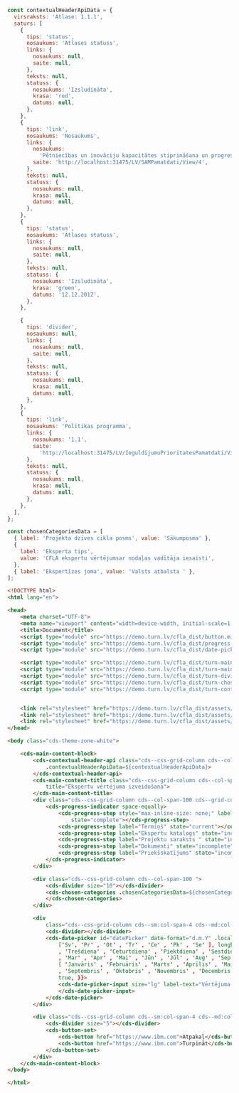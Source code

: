 ```js
const contextualHeaderApiData = {
  virsraksts: 'Atlase: 1.1.1',
  saturs: [
    {
      tips: 'status',
      nosaukums: 'Atlases statuss',
      links: {
        nosaukums: null,
        saite: null,
      },
      teksts: null,
      statuss: {
        nosaukums: 'Izsludināta',
        krasa: 'red',
        datums: null,
      },
    },
    {
      tips: 'link',
      nosaukums: 'Nosaukums',
      links: {
        nosaukums:
          'Pētniecības un inovāciju kapacitātes stiprināšana un progresīvu tehnoloģiju ieviešana',
        saite: 'http://localhost:31475/LV/SAMPamatdati/View/4',
      },
      teksts: null,
      statuss: {
        nosaukums: null,
        krasa: null,
        datums: null,
      },
    },
    {
      tips: 'status',
      nosaukums: 'Atlases statuss',
      links: {
        nosaukums: null,
        saite: null,
      },
      teksts: null,
      statuss: {
        nosaukums: 'Izsludināta',
        krasa: 'green',
        datums: '12.12.2012',
      },
    },

    {
      tips: 'divider',
      nosaukums: null,
      links: {
        nosaukums: null,
        saite: null,
      },
      teksts: null,
      statuss: {
        nosaukums: null,
        krasa: null,
        datums: null,
      },
    },
    {
      tips: 'link',
      nosaukums: 'Politikas programma',
      links: {
        nosaukums: '1.1',
        saite:
          'http://localhost:31475/LV/IeguldijumuPrioritatesPamatdati/View/3',
      },
      teksts: null,
      statuss: {
        nosaukums: null,
        krasa: null,
        datums: null,
      },
    },
  ],
};

const chosenCategoriesData = [
  { label: 'Projekta dzīves cikla posms', value: 'Sākumposma' },
  {
    label: 'Eksperta tips',
    value: 'CFLA ekspertu vērtējumsar nodaļas vadītāja iesaisti',
  },
  { label: 'Ekspertīzes joma', value: 'Valsts atbalsta ' },
];
```

```html
<!DOCTYPE html>
<html lang="en">

<head>
    <meta charset="UTF-8">
    <meta name="viewport" content="width=device-width, initial-scale=1.0">
    <title>Document</title>
    <script type="module" src="https://demo.turn.lv/cfla_dist/button.min.js"></script>
    <script type="module" src="https://demo.turn.lv/cfla_dist/progress-indicator.min.js"></script>
    <script type="module" src="https://demo.turn.lv/cfla_dist/date-picker.min.js"></script>

    <script type="module" src="https://demo.turn.lv/cfla_dist/turn-main-content-title.min.js"></script>
    <script type="module" src="https://demo.turn.lv/cfla_dist/turn-main-content-block.min.js"></script>
    <script type="module" src="https://demo.turn.lv/cfla_dist/turn-divider.min.js"></script>
    <script type="module" src="https://demo.turn.lv/cfla_dist/turn-chosen-categories.min.js"></script>
    <script type="module" src="https://demo.turn.lv/cfla_dist/turn-contextual-header-api.min.js"></script>


    <link rel="stylesheet" href="https://demo.turn.lv/cfla_dist/assets/css/themes.css" />
    <link rel="stylesheet" href="https://demo.turn.lv/cfla_dist/assets/css/turn-carbon-grid.css" />
    <link rel="stylesheet" href="https://demo.turn.lv/cfla_dist/assets/fonts/css/ibm-plex.css" />
</head>

<body class="cds-theme-zone-white">

    <cds-main-content-block>
        <cds-contextual-header-api class="cds--css-grid-column cds--col-span-100"
            .contextualHeaderApiData=${contextualHeaderApiData}>
        </cds-contextual-header-api>
        <cds-main-content-title class="cds--css-grid-column cds--col-span-100 cds--grid-column-hang"
            title="Ekspertu vērtējuma izveidošana">
        </cds-main-content-title>
        <div class="cds--css-grid-column cds--col-span-100 cds--grid-column-hang">
            <cds-progress-indicator space-equally>
                <cds-progress-step style="max-inline-size: none;" label="Vērtēšanas veids"
                    state="complete"></cds-progress-step>
                <cds-progress-step label="Termiņš" state="current"></cds-progress-step>
                <cds-progress-step label="Ekspertu katalogs" state="incomplete"></cds-progress-step>
                <cds-progress-step label="Projektu saraksts " state="incomplete"></cds-progress-step>
                <cds-progress-step label="Dokumenti" state="incomplete"></cds-progress-step>
                <cds-progress-step label="Priekšskatījums" state="incomplete"></cds-progress-step>
            </cds-progress-indicator>
        </div>

        <div class="cds--css-grid-column cds--col-span-100 ">
            <cds-divider size="10"></cds-divider>
            <cds-chosen-categories .chosenCategoriesData=${chosenCategoriesData}>
            </cds-chosen-categories>
        </div>

        <div
            class="cds--css-grid-column cds--sm:col-span-4 cds--md:col-span-8 cds--lg:col-span-10 cds--lg:col-span-10 cds--grid-column-hang">
            <cds-divider></cds-divider>
            <cds-date-picker id="datePicker" date-format="d.m.Y" .locale=${{ firstDayOfWeek: 1, weekdays: { shorthand:
                ['Sv', 'Pr' , 'Ot' , 'Tr' , 'Ce' , 'Pk' , 'Se' ], longhand: [ 'Svētdiena' , 'Pirmdiena' , 'Otrdiena'
                , 'Trešdiena' , 'Ceturtdiena' , 'Piektdiena' , 'Sestdiena' , ], }, months: { shorthand: [ 'Jan' , 'Feb'
                , 'Mar' , 'Apr' , 'Mai' , 'Jūn' , 'Jūl' , 'Aug' , 'Sep' , 'Okt' , 'Nov' , 'Dec' , ], longhand:
                [ 'Janvāris' , 'Februāris' , 'Marts' , 'Aprīlis' , 'Maijs' , 'Jūnijs' , 'Jūlijs' , 'Augusts'
                , 'Septembris' , 'Oktobris' , 'Novembris' , 'Decembris' , ], }, rangeSeparator: ' līdz ' , time_24hr:
                true, }}>
                <cds-date-picker-input size="lg" label-text="Vērtējuma iesniegšanas termiņš" placeholder="mm.dd.gggg">
                </cds-date-picker-input>
            </cds-date-picker>
        </div>

        <div class="cds--css-grid-column cds--sm:col-span-4 cds--md:col-span-8 cds--lg:col-span-10 cds--lg:col-span-10">
            <cds-divider size="5"></cds-divider>
            <cds-button-set>
                <cds-button href="https://www.ibm.com">Atpakaļ</cds-button>
                <cds-button href="https://www.ibm.com">Turpināt</cds-button>
            </cds-button-set>
        </div>
    </cds-main-content-block>
</body>

</html>
```
